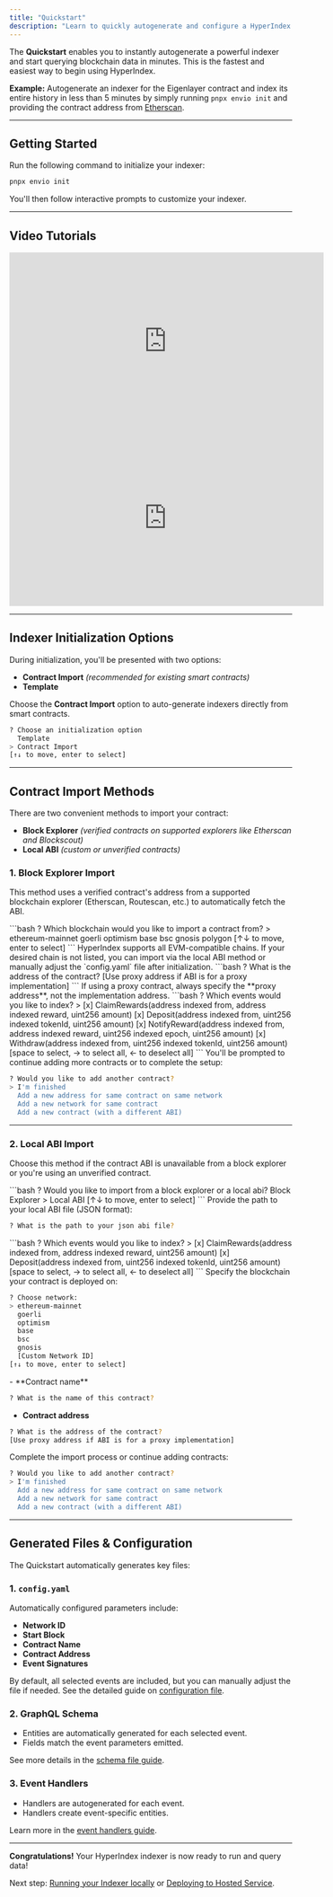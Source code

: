 ```yaml
---
title: "Quickstart"
description: "Learn to quickly autogenerate and configure a HyperIndex indexer for any smart contract."
---
```


The **Quickstart** enables you to instantly autogenerate a powerful indexer and start querying blockchain data in minutes. This is the fastest and easiest way to begin using HyperIndex.

**Example:** Autogenerate an indexer for the Eigenlayer contract and index its entire history in less than 5 minutes by simply running `pnpx envio init` and providing the contract address from [Etherscan](https://etherscan.io/address/0x858646372cc42e1a627fce94aa7a7033e7cf075a).

---

## Getting Started

Run the following command to initialize your indexer:

```bash >_ terminal
pnpx envio init
```

You'll then follow interactive prompts to customize your indexer.

---

## Video Tutorials

<iframe width="560" height="315" src="https://www.youtube.com/embed/zkVlGgf5XAo" title="Quickstart Guide" frameborder="0" allow="accelerometer; autoplay; clipboard-write; encrypted-media; gyroscope; picture-in-picture" allowfullscreen></iframe>

<iframe width="560" height="315" src="https://www.youtube.com/embed/JOiLUysZf-s" title="Indexer Initialization Guide" frameborder="0" allow="accelerometer; autoplay; clipboard-write; encrypted-media; gyroscope; picture-in-picture" allowfullscreen></iframe>

---

## Indexer Initialization Options

During initialization, you'll be presented with two options:

- **Contract Import** _(recommended for existing smart contracts)_
- **Template**

Choose the **Contract Import** option to auto-generate indexers directly from smart contracts.

```bash
? Choose an initialization option
  Template
> Contract Import
[↑↓ to move, enter to select]
```

---

## Contract Import Methods

There are two convenient methods to import your contract:

- **Block Explorer** _(verified contracts on supported explorers like Etherscan and Blockscout)_
- **Local ABI** _(custom or unverified contracts)_

### 1. Block Explorer Import

This method uses a verified contract's address from a supported blockchain explorer (Etherscan, Routescan, etc.) to automatically fetch the ABI.

<Steps>

<Step title="Select the blockchain">
```bash
? Which blockchain would you like to import a contract from?
> ethereum-mainnet
  goerli
  optimism
  base
  bsc
  gnosis
  polygon
[↑↓ to move, enter to select]
```

<Note>
HyperIndex supports all EVM-compatible chains. If your desired chain is not listed, you can import via the local ABI method or manually adjust the `config.yaml` file after initialization.
</Note>
</Step>

<Step title="Enter the contract address">
```bash
? What is the address of the contract?
[Use proxy address if ABI is for a proxy implementation]
```

<Tip>
If using a proxy contract, always specify the **proxy address**, not the implementation address.
</Tip>
</Step>

<Step title="Select events to index">
```bash
? Which events would you like to index?
> [x] ClaimRewards(address indexed from, address indexed reward, uint256 amount)
  [x] Deposit(address indexed from, uint256 indexed tokenId, uint256 amount)
  [x] NotifyReward(address indexed from, address indexed reward, uint256 indexed epoch, uint256 amount)
  [x] Withdraw(address indexed from, uint256 indexed tokenId, uint256 amount)
[space to select, → to select all, ← to deselect all]
```
</Step>

<Step title="Finish or add more contracts">
You'll be prompted to continue adding more contracts or to complete the setup:

```bash
? Would you like to add another contract?
> I'm finished
  Add a new address for same contract on same network
  Add a new network for same contract
  Add a new contract (with a different ABI)
```
</Step>

</Steps>

---

### 2. Local ABI Import

Choose this method if the contract ABI is unavailable from a block explorer or you're using an unverified contract.

<Steps>

<Step title="Select Local ABI">
```bash
? Would you like to import from a block explorer or a local abi?
  Block Explorer
> Local ABI
[↑↓ to move, enter to select]
```
</Step>

<Step title="Specify ABI JSON file">
Provide the path to your local ABI file (JSON format):

```bash
? What is the path to your json abi file?
```
</Step>

<Step title="Select events to index">
```bash
? Which events would you like to index?
> [x] ClaimRewards(address indexed from, address indexed reward, uint256 amount)
  [x] Deposit(address indexed from, uint256 indexed tokenId, uint256 amount)
[space to select, → to select all, ← to deselect all]
```
</Step>

<Step title="Choose blockchain">
Specify the blockchain your contract is deployed on:

```bash
? Choose network:
> ethereum-mainnet
  goerli
  optimism
  base
  bsc
  gnosis
  [Custom Network ID]
[↑↓ to move, enter to select]
```
</Step>

<Step title="Enter contract details">
- **Contract name**

```bash
? What is the name of this contract?
```

- **Contract address**

```bash
? What is the address of the contract?
[Use proxy address if ABI is for a proxy implementation]
```
</Step>

<Step title="Finish or add more contracts">
Complete the import process or continue adding contracts:

```bash
? Would you like to add another contract?
> I'm finished
  Add a new address for same contract on same network
  Add a new network for same contract
  Add a new contract (with a different ABI)
```
</Step>

</Steps>

---

## Generated Files & Configuration

The Quickstart automatically generates key files:

### 1. `config.yaml`

Automatically configured parameters include:

- **Network ID**
- **Start Block**
- **Contract Name**
- **Contract Address**
- **Event Signatures**

By default, all selected events are included, but you can manually adjust the file if needed. See the detailed guide on [configuration file](/HyperIndex/Guides/configuration-file).

### 2. GraphQL Schema

- Entities are automatically generated for each selected event.
- Fields match the event parameters emitted.

See more details in the [schema file guide](/HyperIndex/Guides/schema-file).

### 3. Event Handlers

- Handlers are autogenerated for each event.
- Handlers create event-specific entities.

Learn more in the [event handlers guide](/HyperIndex/Guides/event-handlers).

---

**Congratulations!** Your HyperIndex indexer is now ready to run and query data!

Next step: [Running your Indexer locally](/HyperIndex/Guides/running-locally) or [Deploying to Hosted Service](/HyperIndex/Hosted_Service/hosted-service).

